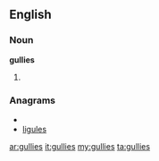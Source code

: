 ==English==

===Noun===
'''gullies'''

# {{plural of|[[gully]]}}

===Anagrams===
* {{alphagram|egillsu}}
* [[ligules#English|ligules]]

[[ar:gullies]]
[[it:gullies]]
[[my:gullies]]
[[ta:gullies]]